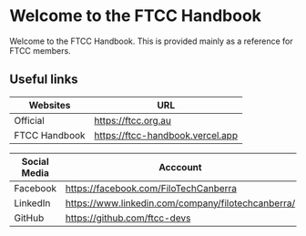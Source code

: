 # Welcome to the FTCC Handbook
 
Welcome to the FTCC Handbook. This is provided mainly as a reference for FTCC members.

## Useful links

| Websites      | URL |
| ----------- | ----------- |
| Official      | https://ftcc.org.au |
| FTCC Handbook   | https://ftcc-handbook.vercel.app       |

| Social Media      | Acccount |
| ----------- | ----------- |
| Facebook      | https://facebook.com/FiloTechCanberra |
| LinkedIn   | https://www.linkedin.com/company/filotechcanberra/        |
| GitHub   | https://github.com/ftcc-devs        |
